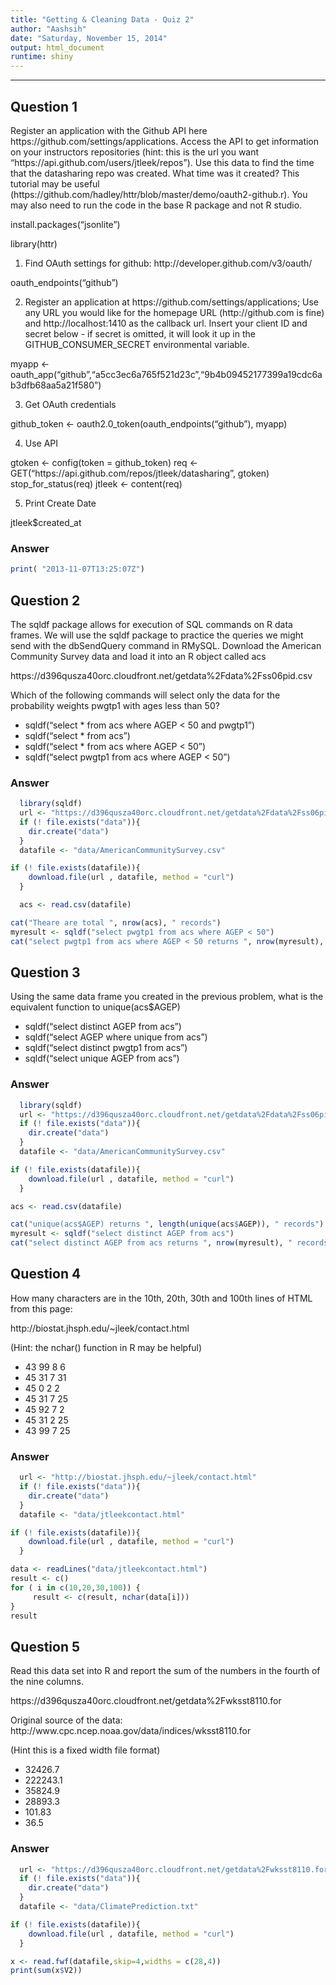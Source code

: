 ```yaml
---
title: "Getting & Cleaning Data - Quiz 2"
author: "Aashsih"
date: "Saturday, November 15, 2014"
output: html_document
runtime: shiny
---
```

------
## Question 1
Register an application with the Github API here https://github.com/settings/applications. Access the API to get information on your instructors repositories (hint: this is the url you want "https://api.github.com/users/jtleek/repos"). Use this data to find the time that the datasharing repo was created. What time was it created? This tutorial may be useful (https://github.com/hadley/httr/blob/master/demo/oauth2-github.r). You may also need to run the code in the base R package and not R studio.

install.packages("jsonlite")

library(httr)

1. Find OAuth settings for github: http://developer.github.com/v3/oauth/

oauth_endpoints("github")

2. Register an application at https://github.com/settings/applications; Use any URL you would like for the homepage URL (http://github.com is fine) and http://localhost:1410 as the callback url. Insert your client ID and secret below - if secret is omitted, it will look it up in the GITHUB_CONSUMER_SECRET environmental variable.

myapp <- oauth_app("github","a5cc3ec6a765f521d23c","9b4b09452177399a19cdc6ab3dfb68aa5a21f580")

3. Get OAuth credentials

github_token <- oauth2.0_token(oauth_endpoints("github"), myapp)

4. Use API

gtoken <- config(token = github_token)
req <- GET("https://api.github.com/repos/jtleek/datasharing", gtoken)
stop_for_status(req)
jtleek <- content(req)

5. Print Create Date

jtleek$created_at

### Answer
```r
print( "2013-11-07T13:25:07Z")

```


## Question 2
The sqldf package allows for execution of SQL commands on R data frames. We will use the sqldf package to practice the queries we might send with the dbSendQuery command in RMySQL. Download the American Community Survey data and load it into an R object called 
acs

https://d396qusza40orc.cloudfront.net/getdata%2Fdata%2Fss06pid.csv 

Which of the following commands will select only the data for the probability weights pwgtp1 with ages less than 50?

* sqldf("select * from acs where AGEP < 50 and pwgtp1")
* sqldf("select * from acs")
* sqldf("select * from acs where AGEP < 50")
* sqldf("select pwgtp1 from acs where AGEP < 50")

### Answer 
```r
  library(sqldf)
  url <- "https://d396qusza40orc.cloudfront.net/getdata%2Fdata%2Fss06pid.csv"
  if (! file.exists("data")){
    dir.create("data")
  } 
  datafile <- "data/AmericanCommunitySurvey.csv"

if (! file.exists(datafile)){
    download.file(url , datafile, method = "curl")
  } 

  acs <- read.csv(datafile)

cat("Theare are total ", nrow(acs), " records")
myresult <- sqldf("select pwgtp1 from acs where AGEP < 50")
cat("select pwgtp1 from acs where AGEP < 50 returns ", nrow(myresult), " records")

```

## Question 3

Using the same data frame you created in the previous problem, what is the equivalent function to unique(acs$AGEP)

* sqldf("select distinct AGEP from acs")
* sqldf("select AGEP where unique from acs")
* sqldf("select distinct pwgtp1 from acs")
* sqldf("select unique AGEP from acs")

### Answer 
```r
  library(sqldf)
  url <- "https://d396qusza40orc.cloudfront.net/getdata%2Fdata%2Fss06pid.csv"
  if (! file.exists("data")){
    dir.create("data")
  } 
  datafile <- "data/AmericanCommunitySurvey.csv"

if (! file.exists(datafile)){
    download.file(url , datafile, method = "curl")
  } 

acs <- read.csv(datafile)

cat("unique(acs$AGEP) returns ", length(unique(acs$AGEP)), " records")
myresult <- sqldf("select distinct AGEP from acs")
cat("select distinct AGEP from acs returns ", nrow(myresult), " records")

```

## Question 4 
How many characters are in the 10th, 20th, 30th and 100th lines of HTML from this page: 

http://biostat.jhsph.edu/~jleek/contact.html 

(Hint: the nchar() function in R may be helpful)

* 43 99 8 6
* 45 31 7 31
* 45 0 2 2
* 45 31 7 25
* 45 92 7 2
* 45 31 2 25
* 43 99 7 25

### Answer 

```r
  url <- "http://biostat.jhsph.edu/~jleek/contact.html"
  if (! file.exists("data")){
    dir.create("data")
  } 
  datafile <- "data/jtleekcontact.html"

if (! file.exists(datafile)){
    download.file(url , datafile, method = "curl")
  } 

data <- readLines("data/jtleekcontact.html")
result <- c()
for ( i in c(10,20,30,100)) {
     result <- c(result, nchar(data[i]))
}
result

```

## Question 5
Read this data set into R and report the sum of the numbers in the fourth of the nine columns. 

https://d396qusza40orc.cloudfront.net/getdata%2Fwksst8110.for 

Original source of the data: http://www.cpc.ncep.noaa.gov/data/indices/wksst8110.for 

(Hint this is a fixed width file format)

* 32426.7
* 222243.1
* 35824.9
* 28893.3
* 101.83
* 36.5

### Answer 

```r
  url <- "https://d396qusza40orc.cloudfront.net/getdata%2Fwksst8110.for"
  if (! file.exists("data")){
    dir.create("data")
  } 
  datafile <- "data/ClimatePrediction.txt"

if (! file.exists(datafile)){
    download.file(url , datafile, method = "curl")
  } 

x <- read.fwf(datafile,skip=4,widths = c(28,4))
print(sum(x$V2))

```
